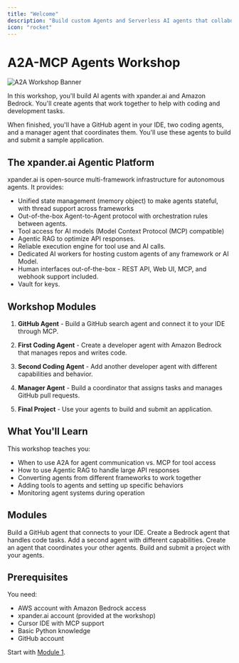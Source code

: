 ```yaml
---
title: "Welcome"
description: "Build custom Agents and Serverless AI agents that collaborate to streamline development tasks and assist with coding"
icon: "rocket"
---
```


# A2A-MCP Agents Workshop

<Frame>

![A2A Workshop Banner](/images/workshops/Github.png)

</Frame>

In this workshop, you'll build AI agents with xpander.ai and Amazon Bedrock. You'll create agents that work together to help with coding and development tasks.

When finished, you'll have a GitHub agent in your IDE, two coding agents, and a manager agent that coordinates them. You'll use these agents to build and submit a sample application.

## The xpander.ai Agentic Platform

xpander.ai is open-source multi-framework infrastructure for autonomous agents. It provides:
- Unified state management (memory object) to make agents stateful, with thread support across frameworks
- Out-of-the-box Agent-to-Agent protocol with orchestration rules between agents.
- Tool access for AI models (Model Context Protocol (MCP) compatible)
- Agentic RAG to optimize API responses.
- Reliable execution engine for tool use and AI calls.
- Dedicated AI workers for hosting custom agents of any framework or AI Model.
- Human interfaces out-of-the-box - REST API, Web UI, MCP, and webhook support included.
- Vault for keys.

## Workshop Modules

1. **GitHub Agent** - Build a GitHub search agent and connect it to your IDE through MCP.

2. **First Coding Agent** - Create a developer agent with Amazon Bedrock that manages repos and writes code.

3. **Second Coding Agent** - Add another developer agent with different capabilities and behavior.

4. **Manager Agent** - Build a coordinator that assigns tasks and manages GitHub pull requests.

5. **Final Project** - Use your agents to build and submit an application.

## What You'll Learn

This workshop teaches you:
- When to use A2A for agent communication vs. MCP for tool access
- How to use Agentic RAG to handle large API responses
- Converting agents from different frameworks to work together
- Adding tools to agents and setting up specific behaviors
- Monitoring agent systems during operation

## Modules

<CardGroup cols={2}>
  <Card title="1. Supercharge Your IDE with MCP" icon="bolt" href="/workshops/a2a-mcp-bedrock-workshop/01-supercharge-your-ide-with-mcp" color="#4A2C99">Build a GitHub agent that connects to your IDE.</Card>
  <Card title="2. Build Your First Coding Agent" icon="code" href="/workshops/a2a-mcp-bedrock-workshop/02-first-coding-agent" color="#4A2C99">Create a Bedrock agent that handles code tasks.</Card>
  <Card title="3. Expand Your Agent Fleet" icon="users" href="/workshops/a2a-mcp-bedrock-workshop/03-expand-agent-fleet" color="#753CFF">Add a second agent with different capabilities.</Card>
  <Card title="4. Build a Manager Agent" icon="sitemap" href="/workshops/a2a-mcp-bedrock-workshop/04-serverless-manager-agent" color="#9B70FF">Create an agent that coordinates your other agents.</Card>
  <Card title="5. Build & Submit Your Application" icon="rocket" href="/workshops/a2a-mcp-bedrock-workshop/05-submit-application" color="#4A2C99">Build and submit a project with your agents.</Card>
</CardGroup>

## Prerequisites

You need:
- AWS account with Amazon Bedrock access
- xpander.ai account (provided at the workshop)
- Cursor IDE with MCP support
- Basic Python knowledge
- GitHub account

Start with [Module 1](/workshops/a2a-mcp-bedrock-workshop/01-supercharge-your-ide-with-mcp). 